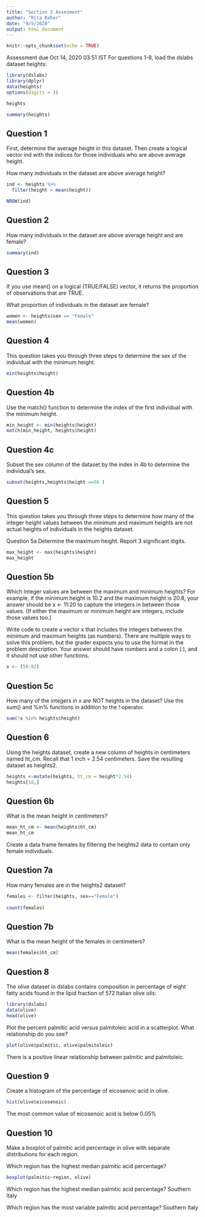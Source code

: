 ```yaml
---
title: "Section 3 Assesment"
author: "Rita Raher"
date: "9/5/2020"
output: html_document
---
```


```r
knitr::opts_chunk$set(echo = TRUE)
```

Assessment due Oct 14, 2020 03:51 IST
For questions 1-8, load the dslabs dataset heights:

```r
library(dslabs)
library(dplyr)
data(heights)
options(digits = 3) 

heights
```

```r
summary(heights)

```
## Question 1

First, determine the average height in this dataset. Then create a logical vector ind with the indices for those individuals who are above average height.

How many individuals in the dataset are above average height?


```r
ind <- heights %>% 
  filter(height > mean(height))

NROW(ind)
```

## Question 2
How many individuals in the dataset are above average height and are female?

```r
summary(ind)

```
## Question 3
If you use mean() on a logical (TRUE/FALSE) vector, it returns the proportion of observations that are TRUE.

What proportion of individuals in the dataset are female?

```r

women <- heights$sex == "Female"
mean(women)

```
## Question 4
This question takes you through three steps to determine the sex of the individual with the minimum height.

```r
min(heights$height)

```

## Question 4b
Use the match() function to determine the index of the first individual with the minimum height.
```r

min_height <- min(heights$height)
match(min_height, heights$height)
```

## Question 4c
Subset the sex column of the dataset by the index in 4b to determine the individual’s sex.

```r
subset(heights,heights$height ==50 )

```

## Question 5
This question takes you through three steps to determine how many of the integer height values between the minimum and maximum heights are not actual heights of individuals in the heights dataset.

Question 5a
Determine the maximum height.
Report 3 significant digits.


```r

max_height <- max(heights$height)
max_height
```
## Question 5b

Which integer values are between the maximum and minimum heights? For example, if the minimum height is 10.2 and the maximum height is 20.8, your answer should be x <- 11:20 to capture the integers in between those values. (If either the maximum or minimum height are integers, include those values too.)

Write code to create a vector x that includes the integers between the minimum and maximum heights (as numbers).
There are multiple ways to solve this problem, but the grader expects you to use the format in the problem description. Your answer should have numbers and a colon (:), and it should not use other functions.

```r

x <- (50:82)

```

## Question 5c

How many of the integers in x are NOT heights in the dataset?
Use the sum() and %in% functions in addition to the ! operator.


```r

sum(!x %in% heights$height)

```



## Question 6
Using the heights dataset, create a new column of heights in centimeters named ht_cm. Recall that 1 inch = 2.54 centimeters. Save the resulting dataset as heights2.

```r

heights <-mutate(heights, ht_cm = height*2.54)
heights[18,]

```


## Question 6b

What is the mean height in centimeters?


```r

mean_ht_cm <- mean(heights$ht_cm)
mean_ht_cm

```
Create a data frame females by filtering the heights2 data to contain only female individuals.

## Question 7a

How many females are in the heights2 dataset?

```r

females <- filter(heights, sex=="Female")
  
count(females)

```


## Question 7b
What is the mean height of the females in centimeters?

```r
mean(females$ht_cm)

```

## Question 8

The olive dataset in dslabs contains composition in percentage of eight fatty acids found in the lipid fraction of 572 Italian olive oils:

```r

library(dslabs)
data(olive)
head(olive)

```

Plot the percent palmitic acid versus palmitoleic acid in a scatterplot. What relationship do you see?

```r

plot(olive$palmitic, olive$palmitoleic)

```

There is a positive linear relationship between palmitic and palmitoleic.


## Question 9

Create a histogram of the percentage of eicosenoic acid in olive.
```r

hist(olive$eicosenoic)

```

The most common value of eicosenoic acid is below 0.05%


## Question 10

Make a boxplot of palmitic acid percentage in olive with separate distributions for each region.

Which region has the highest median palmitic acid percentage?

```r

boxplot(palmitic~region, olive)


```

Which region has the highest median palmitic acid percentage?
Southern Italy

Which region has the most variable palmitic acid percentage?
Southern Italy

